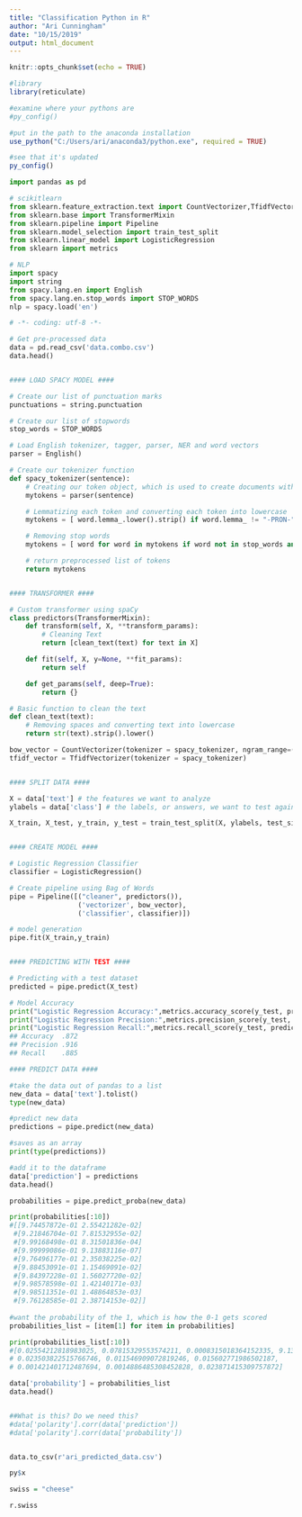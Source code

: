 ```yaml
---
title: "Classification Python in R"
author: "Ari Cunningham"
date: "10/15/2019"
output: html_document
---
```


```r
knitr::opts_chunk$set(echo = TRUE)

#library
library(reticulate)

#examine where your pythons are
#py_config()

#put in the path to the anaconda installation
use_python("C:/Users/ari/anaconda3/python.exe", required = TRUE)

#see that it's updated
py_config()
```

```python
import pandas as pd

# scikitlearn
from sklearn.feature_extraction.text import CountVectorizer,TfidfVectorizer
from sklearn.base import TransformerMixin
from sklearn.pipeline import Pipeline
from sklearn.model_selection import train_test_split
from sklearn.linear_model import LogisticRegression
from sklearn import metrics

# NLP
import spacy
import string
from spacy.lang.en import English
from spacy.lang.en.stop_words import STOP_WORDS
nlp = spacy.load('en')

```


```python
# -*- coding: utf-8 -*-

# Get pre-processed data
data = pd.read_csv('data.combo.csv')
data.head()


#### LOAD SPACY MODEL ####

# Create our list of punctuation marks
punctuations = string.punctuation

# Create our list of stopwords
stop_words = STOP_WORDS

# Load English tokenizer, tagger, parser, NER and word vectors
parser = English()

# Create our tokenizer function
def spacy_tokenizer(sentence):
    # Creating our token object, which is used to create documents with linguistic annotations.
    mytokens = parser(sentence)

    # Lemmatizing each token and converting each token into lowercase
    mytokens = [ word.lemma_.lower().strip() if word.lemma_ != "-PRON-" else word.lower_ for word in mytokens ]

    # Removing stop words
    mytokens = [ word for word in mytokens if word not in stop_words and word not in punctuations ]

    # return preprocessed list of tokens
    return mytokens


#### TRANSFORMER ####

# Custom transformer using spaCy
class predictors(TransformerMixin):
    def transform(self, X, **transform_params):
        # Cleaning Text
        return [clean_text(text) for text in X]

    def fit(self, X, y=None, **fit_params):
        return self

    def get_params(self, deep=True):
        return {}

# Basic function to clean the text
def clean_text(text):
    # Removing spaces and converting text into lowercase
    return str(text).strip().lower()

bow_vector = CountVectorizer(tokenizer = spacy_tokenizer, ngram_range=(1,1))
tfidf_vector = TfidfVectorizer(tokenizer = spacy_tokenizer)


#### SPLIT DATA ####

X = data['text'] # the features we want to analyze
ylabels = data['class'] # the labels, or answers, we want to test against

X_train, X_test, y_train, y_test = train_test_split(X, ylabels, test_size=0.3)


#### CREATE MODEL ####

# Logistic Regression Classifier
classifier = LogisticRegression()

# Create pipeline using Bag of Words
pipe = Pipeline([("cleaner", predictors()),
                 ('vectorizer', bow_vector),
                 ('classifier', classifier)])

# model generation
pipe.fit(X_train,y_train)


#### PREDICTING WITH TEST ####

# Predicting with a test dataset
predicted = pipe.predict(X_test)

# Model Accuracy
print("Logistic Regression Accuracy:",metrics.accuracy_score(y_test, predicted))
print("Logistic Regression Precision:",metrics.precision_score(y_test, predicted))
print("Logistic Regression Recall:",metrics.recall_score(y_test, predicted))
## Accuracy  .872
## Precision .916
## Recall    .885

#### PREDICT DATA ####

#take the data out of pandas to a list 
new_data = data['text'].tolist()
type(new_data)

#predict new data
predictions = pipe.predict(new_data)

#saves as an array
print(type(predictions))

#add it to the dataframe
data['prediction'] = predictions
data.head()

probabilities = pipe.predict_proba(new_data)

print(probabilities[:10])
#[[9.74457872e-01 2.55421282e-02]
 #[9.21846704e-01 7.81532955e-02]
 #[9.99168498e-01 8.31501836e-04]
 #[9.99999086e-01 9.13883116e-07]
 #[9.76496177e-01 2.35038225e-02]
 #[9.88453091e-01 1.15469091e-02]
 #[9.84397228e-01 1.56027720e-02]
 #[9.98578598e-01 1.42140171e-03]
 #[9.98511351e-01 1.48864853e-03]
 #[9.76128585e-01 2.38714153e-02]]
 
#want the probability of the 1, which is how the 0-1 gets scored
probabilities_list = [item[1] for item in probabilities] 

print(probabilities_list[:10])
#[0.02554212818983025, 0.07815329553574211, 0.0008315018364152335, 9.138831161591439e-07,
# 0.023503822515766746, 0.011546909072819246, 0.015602771986502187, 
# 0.001421401712487694, 0.0014886485308452828, 0.023871415309757872]

data['probability'] = probabilities_list
data.head()


##What is this? Do we need this?
#data['polarity'].corr(data['prediction'])
#data['polarity'].corr(data['probability'])


data.to_csv(r'ari_predicted_data.csv')

```



```r
py$x

swiss = "cheese"
```

```python
r.swiss
```


